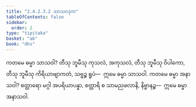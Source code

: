```yaml
---
title: "2.4.2.3.2 သာသဝဒုက"
tableOfContents: false
sidebar:
  order: 2
type: "tipitaka"
basket: "ab"
book: "dhs"
---
```



<DynamicBreadcrumb />

<Division number="1467" book="dhs">

<Paragraph number="2178" book="dhs">
ကတမေ ဓမ္မာ သာသဝါ? တီသု ဘူမီသု ကုသလံ, အကုသလံ, တီသု ဘူမီသု ဝိပါကော, တီသု ဘူမီသု ကိရိယာဗျာကတံ, သဗ္ဗဉ္စ ရူပံ—  ဣမေ ဓမ္မာ သာသဝါ.
</Paragraph>

</Division>
<Division number="1468" book="dhs">

<Paragraph number="2179" book="dhs">
ကတမေ ဓမ္မာ အနာသဝါ? စတ္တာရော မဂ္ဂါ အပရိယာပန္နာ, စတ္တာရိ စ သာမညဖလာနိ, နိဗ္ဗာနဉ္စ—  ဣမေ ဓမ္မာ အနာသဝါ.
</Paragraph>
</Division>